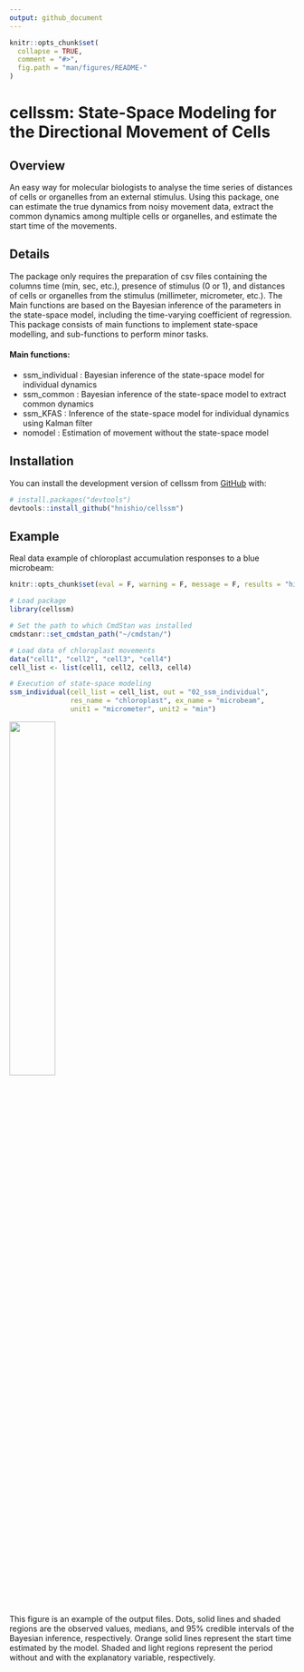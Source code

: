 ```yaml
---
output: github_document
---
```


<!-- README.md is generated from README.Rmd. Please edit that file -->

```r
knitr::opts_chunk$set(
  collapse = TRUE,
  comment = "#>",
  fig.path = "man/figures/README-"
)
```

# cellssm: State-Space Modeling for the Directional Movement of Cells

<!-- badges: start -->
<!-- badges: end -->

## Overview

An easy way for molecular biologists to analyse the time series of
distances of cells or organelles from an external stimulus. Using this package,
one can estimate the true dynamics from noisy movement data, extract the common
dynamics among multiple cells or organelles, and estimate the start time of the
movements.

## Details

The package only requires the preparation of csv files containing the
columns time (min, sec, etc.), presence of stimulus (0 or 1), and distances of
cells or organelles from the stimulus (millimeter, micrometer, etc.). The Main functions
are based on the Bayesian inference of the parameters in the state-space model,
including the time-varying coefficient of regression. This package consists of
main functions to implement state-space modelling, and sub-functions to perform
minor tasks.

#### Main functions:
* ssm_individual : Bayesian inference of the state-space model for individual dynamics
* ssm_common : Bayesian inference of the state-space model to extract common dynamics
* ssm_KFAS : Inference of the state-space model for individual dynamics using Kalman filter
* nomodel : Estimation of movement without the state-space model

## Installation

You can install the development version of cellssm from [GitHub](https://github.com/) with:

``` r
# install.packages("devtools")
devtools::install_github("hnishio/cellssm")
```

## Example

Real data example of chloroplast accumulation responses to a blue microbeam:

```r
knitr::opts_chunk$set(eval = F, warning = F, message = F, results = "hide")
```

```r
# Load package
library(cellssm)

# Set the path to which CmdStan was installed
cmdstanr::set_cmdstan_path("~/cmdstan/")

# Load data of chloroplast movements
data("cell1", "cell2", "cell3", "cell4")
cell_list <- list(cell1, cell2, cell3, cell4)

# Execution of state-space modeling
ssm_individual(cell_list = cell_list, out = "02_ssm_individual",
               res_name = "chloroplast", ex_name = "microbeam",
               unit1 = "micrometer", unit2 = "min")

```

![](man/figures/ssm_individual_cell1_chloroplast1.jpg){width=40%}

This figure is an example of the output files. Dots, solid lines and shaded regions are the observed values, medians, and 95% credible intervals of the Bayesian inference, respectively. Orange solid lines represent the start time estimated by the model. Shaded and light regions represent the period without and with the explanatory variable, respectively.

